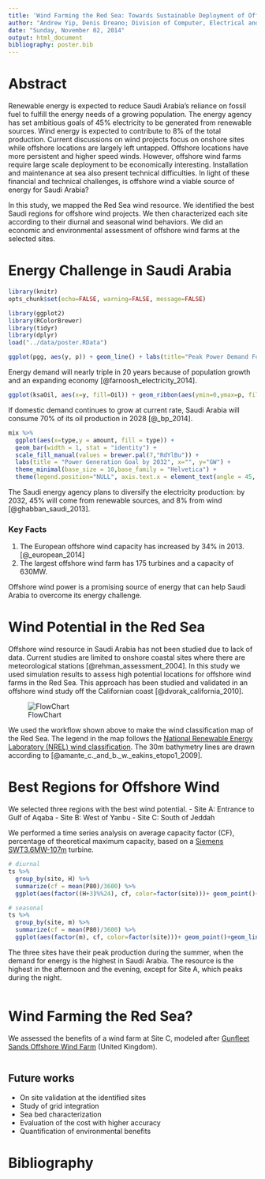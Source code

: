 ---
title: 'Wind Farming the Red Sea: Towards Sustainable Deployment of Offshore Wind Turbines for Saudi Arabia'
author: "Andrew Yip, Denis Dreano; Division of Computer, Electrical and Mathematical Science & Engineering, King Abdullah University of Science and Technology"
date: "Sunday, November 02, 2014"
output: html_document
bibliography: poster.bib
---

# Abstract

Renewable energy is expected to reduce Saudi Arabia’s reliance on fossil fuel to fulfill the energy needs of a growing population. The energy agency has set ambitious goals of 45% electricity to be generated from renewable sources. Wind energy is expected to contribute to 8% of the total production. Current discussions on wind projects focus on onshore sites while offshore locations are largely left untapped. Offshore locations have more persistent and higher speed winds. However, offshore wind farms require large scale deployment to be economically interesting. Installation and maintenance at sea also present technical difficulties. In light of these financial and technical challenges, is offshore wind a viable source of energy for Saudi Arabia?

In this study, we mapped the Red Sea wind resource. We identified the best Saudi regions for offshore wind projects. We then characterized each site according to their diurnal and seasonal wind behaviors. We did an economic and environmental assessment of offshore wind farms at the selected sites.


# Energy Challenge in Saudi Arabia

```{r setup, echo=FALSE}
library(knitr)
opts_chunk$set(echo=FALSE, warning=FALSE, message=FALSE)
```

```{r generation}
library(ggplot2)
library(RColorBrewer)
library(tidyr)
library(dplyr)
load("../data/poster.RData")

ggplot(pgg, aes(y, p)) + geom_line() + labs(title="Peak Power Demand Forecast", y="GW", x="Year")+ theme_minimal(base_size = 10, base_family = "Helvetica")
```

Energy demand will nearly triple in 20 years because of population growth and an expanding economy [@farnoosh_electricity_2014].

```{r oil}

ggplot(ksaOil, aes(x=y, fill=Oil)) + geom_ribbon(aes(ymin=0,ymax=p, fill="Production")) + geom_ribbon(aes(ymin=0, ymax=c, fill="Consumption")) + theme_minimal(base_size = 10, base_family = "Helvetica") + labs(title="Oil Production vs Consumption", x="Year", y="Million Barrels Daily", color="Oil") + theme(legend.position = "bottom", axis.text.x = element_text(angle = 45, hjust = 1))
```

If domestic demand continues to grow at current rate, Saudi Arabia will consume 70% of its oil production in 2028 [@_bp_2014].

```{r mix}
mix %>%
  ggplot(aes(x=type,y = amount, fill = type)) +
  geom_bar(width = 1, stat = "identity") +
  scale_fill_manual(values = brewer.pal(7,"RdYlBu")) +
  labs(title = "Power Generation Goal by 2032", x="", y="GW") +
  theme_minimal(base_size = 10,base_family = "Helvetica") +
  theme(legend.position="NULL", axis.text.x = element_text(angle = 45, hjust = 1))
```

The Saudi energy agency plans to diversify the electricity production: by 2032, 45% will come from renewable sources, and 8% from wind [@ghabban_saudi_2013].

### Key Facts
1. The European offshore wind capacity has increased by 34% in 2013. [@_european_2014]
2. The largest offshore wind farm has 175 turbines and a capacity of 630MW.

Offshore wind power is a promising source of energy that can help Saudi Arabia to overcome its energy challenge.

# Wind Potential in the Red Sea

Offshore wind resource in Saudi Arabia has not been studied due to lack of data. Current studies are limited to onshore coastal sites where there are meteorological stations [@rehman_assessment_2004].
In this study we used simulation results to assess high potential locations for offshore wind farms in the Red Sea. This approach has been studied and validated in an offshore wind study off the Californian coast [@dvorak_california_2010].

![FlowChart](flowchart.png)

We used the workflow shown above to make the wind classification map of the Red Sea. The legend in the map follows the [National Renewable Energy Laboratory (NREL) wind classification](http://rredc.nrel.gov/wind/pubs/atlas/tables/1-1T.html). The 30m bathymetry lines are drawn according to [@amante_c._and_b._w._eakins_etopo1_2009].

# Best Regions for Offshore Wind

We selected three regions with the best wind potential.
- Site A: Entrance to Gulf of Aqaba
- Site B: West of Yanbu
- Site C: South of Jeddah

We performed a time series analysis on average capacity factor (CF), percentage of theoretical maximum capacity, based on a [Siemens SWT3.6MW-107m](http://www.energy.siemens.com/hq/en/renewable-energy/wind-power/platforms/g4-platform/wind-turbine-swt-3-6-107.htm) turbine.

```{r tsAvg}
# diurnal
ts %>%
  group_by(site, H) %>%
  summarize(cf = mean(P80)/3600) %>%
  ggplot(aes(factor((H+3)%%24), cf, color=factor(site)))+ geom_point()+geom_line(aes(group=(site))) + labs(title = "Diurnal Variation of Mean CF", x="Hour" , y="mean CF", color="Region") + theme_minimal(base_size = 10, base_family = "Helvetica") + theme(legend.position="bottom")

# seasonal
ts %>%
  group_by(site, m) %>%
  summarize(cf = mean(P80)/3600) %>%
  ggplot(aes(factor(m), cf, color=factor(site)))+ geom_point()+geom_line(aes(group=(site))) + labs(title = "Seasonal Variation of Mean CF", x="Month" , y="mean CF", color="Region") + theme_minimal(base_size = 10, base_family = "Helvetica") + theme(legend.position="bottom")

```

The three sites have their peak production during the summer, when the demand for energy is the highest in Saudi Arabia. The resource is the highest in the afternoon and the evening, except for Site A, which peaks during the night.

```{r pcTab}

```

# Wind Farming the Red Sea?

We assessed the benefits of a wind farm at Site C, modeled after
[Gunfleet Sands Offshore Wind Farm](http://www.gunfleetsands.co.uk/en) (United Kingdom).

```{r farmSpec}

```

## Future works

- On site validation at the identified sites
- Study of grid integration
- Sea bed characterization
- Evaluation of the cost with higher accuracy
- Quantification of environmental benefits

# Bibliography
